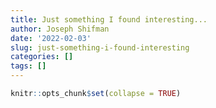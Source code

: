 ```yaml
---
title: Just something I found interesting...
author: Joseph Shifman
date: '2022-02-03'
slug: just-something-i-found-interesting
categories: []
tags: []
---
```


```r
knitr::opts_chunk$set(collapse = TRUE)
```

# 